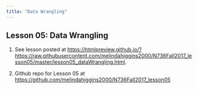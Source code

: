 ```yaml
---
title: "Data Wrangling"
---
```


## Lesson 05: Data Wrangling

1. See lesson posted at [https://htmlpreview.github.io/?https://raw.githubusercontent.com/melindahiggins2000/N736Fall2017_lesson05/master/lesson05_dataWrangling.html](https://htmlpreview.github.io/?https://raw.githubusercontent.com/melindahiggins2000/N736Fall2017_lesson05/master/lesson05_dataWrangling.html).

2. Github repo for Lesson 05 at [https://github.com/melindahiggins2000/N736Fall2017_lesson05](https://github.com/melindahiggins2000/N736Fall2017_lesson05)


